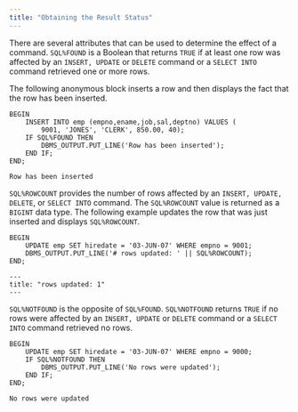 ```yaml
---
title: "Obtaining the Result Status"
---
```


There are several attributes that can be used to determine the effect of a command. `SQL%FOUND` is a Boolean that returns `TRUE` if at least one row was affected by an `INSERT, UPDATE` or `DELETE` command or a `SELECT INTO` command retrieved one or more rows.

The following anonymous block inserts a row and then displays the fact that the row has been inserted.

``` text
BEGIN
    INSERT INTO emp (empno,ename,job,sal,deptno) VALUES (
        9001, 'JONES', 'CLERK', 850.00, 40);
    IF SQL%FOUND THEN
        DBMS_OUTPUT.PUT_LINE('Row has been inserted');
    END IF;
END;

Row has been inserted
```

`SQL%ROWCOUNT` provides the number of rows affected by an `INSERT, UPDATE, DELETE`, or `SELECT INTO` command. The `SQL%ROWCOUNT` value is returned as a `BIGINT` data type. The following example updates the row that was just inserted and displays `SQL%ROWCOUNT`.

``` text
BEGIN
    UPDATE emp SET hiredate = '03-JUN-07' WHERE empno = 9001;
    DBMS_OUTPUT.PUT_LINE('# rows updated: ' || SQL%ROWCOUNT);
END;

---
title: "rows updated: 1"
---
```

`SQL%NOTFOUND` is the opposite of `SQL%FOUND`. `SQL%NOTFOUND` returns `TRUE` if no rows were affected by an `INSERT, UPDATE` or `DELETE` command or a `SELECT INTO` command retrieved no rows.

``` text
BEGIN
    UPDATE emp SET hiredate = '03-JUN-07' WHERE empno = 9000;
    IF SQL%NOTFOUND THEN
        DBMS_OUTPUT.PUT_LINE('No rows were updated');
    END IF;
END;

No rows were updated
```
